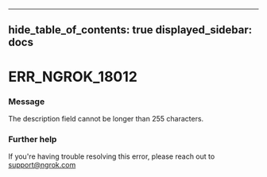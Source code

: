 

---
hide_table_of_contents: true
displayed_sidebar: docs
---


# ERR_NGROK_18012

### Message
The description field cannot be longer than 255 characters.

<ErrorDetails />



### Further help
If you're having trouble resolving this error, please reach out to [support@ngrok.com](mailto:support@ngrok.com?subject=Help%20with%20ERR_NGROK_18012)

